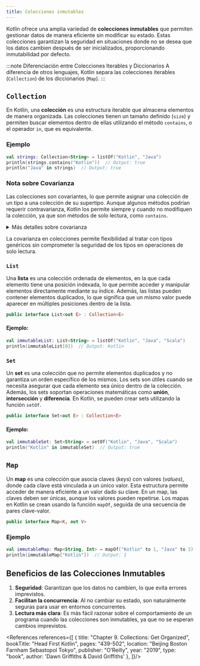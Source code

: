```yaml
---
title: Colecciones inmutables
---
```


<ReadingTime />
<GitHubRepoLink repo={"collections-kt"} user={"r8vnhill"} />

Kotlin ofrece una amplia variedad de **colecciones inmutables** que permiten gestionar datos de manera eficiente sin modificar su estado. Estas colecciones garantizan la seguridad en situaciones donde no se desea que los datos cambien después de ser inicializados, proporcionando inmutabilidad por defecto.

:::note Diferenciación entre Colecciones Iterables y Diccionarios
A diferencia de otros lenguajes, Kotlin separa las colecciones iterables (``Collection``) de los diccionarios (``Map``).
:::

## `Collection`

En Kotlin, una **colección** es una estructura iterable que almacena elementos de manera organizada. Las colecciones tienen un tamaño definido (`size`) y permiten buscar elementos dentro de ellas utilizando el método `contains`, o el operador `in`, que es equivalente.

### Ejemplo

```kotlin showLineNumbers
val strings: Collection<String> = listOf("Kotlin", "Java")
println(strings.contains("Kotlin"))  // Output: true
println("Java" in strings)  // Output: true
```

### Nota sobre Covarianza

Las colecciones son covariantes, lo que permite asignar una colección de un tipo a una colección de su supertipo. Aunque algunos métodos podrían requerir contravarianza, Kotlin los permite siempre y cuando no modifiquen la colección, ya que son métodos de solo lectura, como `contains`.

<details>
    <summary>Más detalles sobre covarianza</summary>

    <CollectionsVariance />
</details>

La covarianza en colecciones permite flexibilidad al tratar con tipos genéricos sin comprometer la seguridad de los tipos en operaciones de solo lectura.

### `List`

Una **lista** es una colección ordenada de elementos, en la que cada elemento tiene una posición indexada, lo que permite acceder y manipular elementos directamente mediante su índice. Además, las listas pueden contener elementos duplicados, lo que significa que un mismo valor puede aparecer en múltiples posiciones dentro de la lista.

```kotlin showLineNumbers
public interface List<out E> : Collection<E>
```

#### Ejemplo:

```kotlin showLineNumbers
val immutableList: List<String> = listOf("Kotlin", "Java", "Scala")
println(immutableList[0])  // Output: Kotlin
```

### `Set`

Un **set** es una colección que no permite elementos duplicados y no garantiza un orden específico de los mismos. Los sets son útiles cuando se necesita asegurar que cada elemento sea único dentro de la colección. Además, los sets soportan operaciones matemáticas como **unión**, **intersección** y **diferencia**. En Kotlin, se pueden crear sets utilizando la función `setOf`.

```kotlin showLineNumbers
public interface Set<out E> : Collection<E>
```

#### Ejemplo:

```kotlin showLineNumbers
val immutableSet: Set<String> = setOf("Kotlin", "Java", "Scala")
println("Kotlin" in immutableSet)  // Output: true
```

## `Map`

Un **map** es una colección que asocia claves (*keys*) con valores (*values*), donde cada clave está vinculada a un único valor. Esta estructura permite acceder de manera eficiente a un valor dado su clave. En un map, las claves deben ser únicas, aunque los valores pueden repetirse. Los mapas en Kotlin se crean usando la función `mapOf`, seguida de una secuencia de pares clave-valor.

```kotlin showLineNumbers
public interface Map<K, out V>
```

### Ejemplo

```kotlin showLineNumbers
val immutableMap: Map<String, Int> = mapOf("Kotlin" to 1, "Java" to 2)
println(immutableMap["Kotlin"])  // Output: 1
```

## Beneficios de las Colecciones Inmutables

1. **Seguridad**: Garantizan que los datos no cambien, lo que evita errores imprevistos.
2. **Facilitan la concurrencia**: Al no cambiar su estado, son naturalmente seguras para usar en entornos concurrentes.
3. **Lectura más clara**: Es más fácil razonar sobre el comportamiento de un programa cuando las colecciones son inmutables, ya que no se esperan cambios imprevistos.

<References references={[
    {
        title: "Chapter 9. Collections: Get Organized",
        bookTitle: "Head First Kotlin",
        pages: "439-502",
        location: "Beijing Boston Farnham Sebastopol Tokyo",
        publisher: "O’Reilly",
        year: "2019",
        type: "book",
        author: 'Dawn Griffiths & David Griffiths'
    },
]}/>
